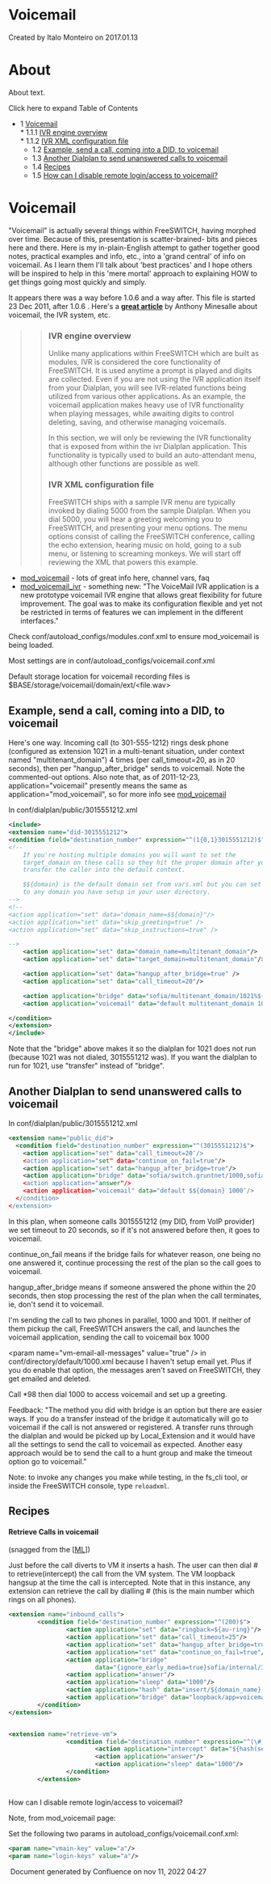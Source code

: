 
# Voicemail 

 Created by  Italo Monteiro on 2017.01.13

# About

About text.

Click here to expand Table of Contents

* 1 [Voicemail](#voicemail)  
      * 1.1.1 [IVR engine overview](#ivr-engine-overview)  
      * 1.1.2 [IVR XML configuration file](#ivr-xml-configuration-file)  
   * 1.2 [Example, send a call, coming into a DID, to voicemail](#example-send-a-call-coming-into-a-did-to-voicemail)  
   * 1.3 [Another Dialplan to send unanswered calls to voicemail](#another-dialplan-to-send-unanswered-calls-to-voicemail)  
   * 1.4 [Recipes](#voicemail)  
   * 1.5 [How can I disable remote login/access to voicemail?](#retrieve-calls-in-voicemail)

# Voicemail

"Voicemail" is actually several things within FreeSWITCH, having morphed over time. Because of this, presentation is scatter-brained- bits and pieces here and there. Here is my in-plain-English attempt to gather together good notes, practical examples and info, etc., into a 'grand central' of info on voicemail. As I learn them I'll talk about 'best practices' and I hope others will be inspired to help in this 'mere mortal' approach to explaining HOW to get things going most quickly and simply.

It appears there was a way before 1.0.6 and a way after. This file is started 23 Dec 2011, after 1.0.6 . Here's a [**great article**](http://www.packtpub.com/article/freeswitch-utilizing-the-built-in-ivr-engine) by Anthony Minesalle about voicemail, the IVR system, etc.

>> ### IVR engine overview
>> 
>> Unlike many applications within FreeSWITCH which are built as modules, IVR is considered the core functionality of FreeSWITCH. It is used anytime a prompt is played and digits are collected. Even if you are not using the IVR application itself from your Dialplan, you will see IVR-related functions being utilized from various other applications. As an example, the voicemail application makes heavy use of IVR functionality when playing messages, while awaiting digits to control deleting, saving, and otherwise managing voicemails.
>> 
>> In this section, we will only be reviewing the IVR functionality that is exposed from within the ivr Dialplan application. This functionality is typically used to build an auto-attendant menu, although other functions are possible as well.
>> 
>> ### IVR XML configuration file
>> 
>> FreeSWITCH ships with a sample IVR menu are typically invoked by dialing 5000 from the sample Dialplan. When you dial 5000, you will hear a greeting welcoming you to FreeSWITCH, and presenting your menu options. The menu options consist of calling the FreeSWITCH conference, calling the echo extension, hearing music on hold, going to a sub menu, or listening to screaming monkeys. We will start off reviewing the XML that powers this example.

* [mod\_voicemail](../mod_voicemail_6587070.mdx#--) \- lots of great info here, channel vars, faq
* [mod\_voicemail\_ivr](../mod_voicemail_ivr_6587067.mdx#--) \- something new: "The VoiceMail IVR application is a new prototype voicemail IVR engine that allows great flexibility for future improvement. The goal was to make its configuration flexible and yet not be restricted in terms of features we can implement in the different interfaces."

Check conf/autoload\_configs/modules.conf.xml to ensure mod\_voicemail is being loaded.

Most settings are in conf/autoload\_configs/voicemail.conf.xml

Default storage location for voicemail recording files is $BASE/storage/voicemail/domain/ext/&lt;file.wav>

## Example, send a call, coming into a DID, to voicemail

Here's one way. Incoming call (to 301-555-1212) rings desk phone (configured as extension 1021 in a multi-tenant situation, under context named "multitenant\_domain") 4 times (per call\_timeout=20, as in 20 seconds), then per "hangup\_after\_bridge" sends to voicemail. Note the commented-out options. Also note that, as of 2011-12-23, application="voicemail" presently means the same as application="mod\_voicemail", so for more info see [mod\_voicemail](../mod_voicemail_6587070.mdx#--)

In conf/dialplan/public/3015551212.xml

```xml
<include>
<extension name="did-3015551212">
<condition field="destination_number" expression="^(1{0,1}3015551212)$">
<!--
    If you're hosting multiple domains you will want to set the
    target_domain on these calls so they hit the proper domain after you
    transfer the caller into the default context.

    $${domain} is the default domain set from vars.xml but you can set it
    to any domain you have setup in your user directory.
-->
<!--
<action application="set" data="domain_name=$${domain}"/>
<action application="set" data="skip_greeting=true" />
<action application="set" data="skip_instructions=true" />

-->
    <action application="set" data="domain_name=multitenant_domain"/>
    <action application="set" data="target_domain=multitenant_domain"/>

    <action application="set" data="hangup_after_bridge=true" />
    <action application="set" data="call_timeout=20"/>

    <action application="bridge" data="sofia/multitenant_domain/1021%${domain_name}" />
    <action application="voicemail" data="default multitenant_domain 1021" />

</condition>
</extension>
</include>
```

Note that the "bridge" above makes it so the dialplan for 1021 does not run (because 1021 was not dialed, 3015551212 was). If you want the dialplan to run for 1021, use "transfer" instead of "bridge".

## Another Dialplan to send unanswered calls to voicemail

In conf/dialplan/public/3015551212.xml

```xml
<extension name="public_did">
  <condition field="destination_number" expression="^(3015551212)$">
    <action application="set" data="call_timeout=20″/>
    <action application="set" data="continue_on_fail=true"/>
    <action application="set" data="hangup_after_bridge=true"/>
    <action application="bridge" data="sofia/switch.gruntnet/1000,sofia/switch.gruntnet/1001″/>
    <action application="answer"/>
    <action application="voicemail" data="default $${domain} 1000″/>
  </condition>
</extension>
```

In this plan, when someone calls 3015551212 (my DID, from VoIP provider) we set timeout to 20 seconds, so if it's not answered before then, it goes to voicemail.

continue\_on\_fail means if the bridge fails for whatever reason, one being no one answered it, continue processing the rest of the plan so the call goes to voicemail.

hangup\_after\_bridge means if someone answered the phone within the 20 seconds, then stop processing the rest of the plan when the call terminates, ie, don't send it to voicemail.

I'm sending the call to two phones in parallel, 1000 and 1001\. If neither of them pickup the call, FreeSWITCH answers the call, and launches the voicemail application, sending the call to voicemail box 1000

&lt;param name="vm-email-all-messages" value="true" /> in conf/directory/default/1000.xml because I haven't setup email yet. Plus if you do enable that option, the messages aren't saved on FreeSWITCH, they get emailed and deleted.

Call \*98 then dial 1000 to access voicemail and set up a greeting.

  
Feedback: "The method you did with bridge is an option but there are easier ways. If you do a transfer instead of the bridge it automatically will go to voicemail if the call is not answered or registered. A transfer runs through the dialplan and would be picked up by Local\_Extension and it would have all the settings to send the call to voicemail as expected. Another easy approach would be to send the call to a hunt group and make the timeout option go to voicemail."

Note: to invoke any changes you make while testing, in the fs\_cli tool, or inside the FreeSWITCH console, type `reloadxml`.

## Recipes

#### Retrieve Calls in voicemail

(snagged from the \[[ML](http://lists.freeswitch.org/pipermail/freeswitch-users/2012-March/081336.html)\])

Just before the call diverts to VM it inserts a hash. The user can then dial # to retrieve(intercept) the call from the VM system. The VM loopback hangsup at the time the call is intercepted. Note that in this instance, any extension can retrieve the call by dialling # (this is the main number which rings on all phones).

```xml
<extension name="inbound_calls">
        <condition field="destination_number" expression="^(200)$">
                <action application="set" data="ringback=${au-ring}"/>
                <action application="set" data="call_timeout=25"/>
                <action application="set" data="hangup_after_bridge=true"/>
                <action application="set" data="continue_on_fail=true"/>
                <action application="bridge"
                        data="{ignore_early_media=true}sofia/internal/302%${domain_name},sofia/internal/301%${domain_name}"/>
                <action application="answer"/>
                <action application="sleep" data="1000"/>
                <action application="hash" data="insert/${domain_name}-retrieve_vm/global/${uuid}"/>
                <action application="bridge" data="loopback/app=voicemail:default ${domain_name} 301"/>
        </condition>
</extension>


<extension name="retrieve-vm">
                <condition field="destination_number" expression="^(\#)$">
                        <action application="intercept" data="${hash(select/${domain_name}-retrieve_vm/global/${uuid}"/>
                        <action application="answer"/>
                        <action application="sleep" data="1000"/>
                </condition>
        </extension>
```

##   
How can I disable remote login/access to voicemail?

Note, from mod\_voicemail page:

Set the following two params in autoload\_configs/voicemail.conf.xml:

```xml
<param name="vmain-key" value="a"/> 
<param name="login-keys" value="a"/>
```

 Document generated by Confluence on nov 11, 2022 04:27
